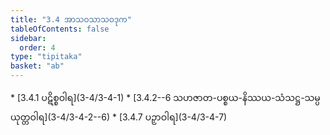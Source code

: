 ```yaml
---
title: "3.4 အာသဝသာသဝဒုက"
tableOfContents: false
sidebar:
  order: 4
type: "tipitaka"
basket: "ab"
---
```



<DynamicBreadcrumb />



<TableOfContents>
* [3.4.1 ပဋိစ္စဝါရ](3-4/3-4-1)
* [3.4.2--6 သဟဇာတ-ပစ္စယ-နိဿယ-သံသဋ္ဌ-သမ္ပယုတ္တဝါရ](3-4/3-4-2--6)
* [3.4.7 ပဉှာဝါရ](3-4/3-4-7)
</TableOfContents>